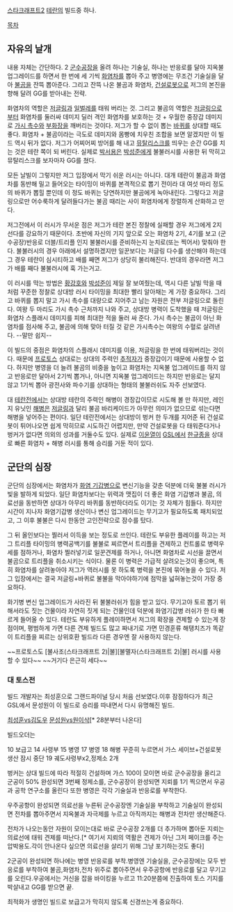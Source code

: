[[스타크래프트2]] [[테란]]의 빌드중 하나.

[[목차]]
== 자유의 날개 ==

내용 자체는 간단하다. 2 [[군수공장]]을 올려 하나는 기술실, 하나는 반응로를 달아 지옥불 업그레이드를 하면서 한 번에 세 기씩 [[화염차]]를 뽑아 주고 병영에는 무조건 기술실을 달아 [[불곰]]을 잔뜩 뽑아준다. 그리고 잔뜩 나온 불곰과 화염차, [[건설로봇]]으로 저그의 본진을 향해 달려 GG를 받아내는 전략.

화염차의 역할은 [[저글링]]과 [[일벌레]]를 태워 버리는 것. 그리고 불곰의 역할은 [[저글링]]으로부터 화염차를 둘러싸 데미지 딜러 격인 화염차를 보호하는 것 + 우월한 중장갑 데미지로 [[가시 촉수]]와 [[부화장]]을 깨버리는 것이다. 저그가 할 수 없이 뽑는 [[바퀴]]를 상대할 때도 좋다. 화염차 + 불곰이라는 극도로 데미지와 몸빵에 치우친 조합을 보면 알겠지만 이 빌드 역시 뒤가 없다. 저그가 어찌어찌 방어를 해 내고 [[뮤탈리스크]]를 띄우는 순간 GG를 치는 것은 테란 쪽이 되 버린다. 실제로 [[박서용]]은 [[박성준]]에게 불불러시를 사용한 뒤 막히고 뮤탈리스크를 보자마자 GG를 쳤다.

모든 날빌이 그렇지만 저그 입장에서 막기 쉬운 러시는 아니다. 대개 테란이 불곰과 화염차를 동반해 밀고 들어오는 타이밍이 바퀴를 본격적으로 뽑기 전이라 대 여섯 마리 정도의 바퀴가 뽑힐 뿐인데 이 정도 바퀴는 당연하지만 불곰에게 녹아내린다. 그렇다고 저글링으로만 어수룩하게 달려들다가는 불곰 때리는 사이 화염차에게 장렬하게 산화하고 만다.

저그전에서 이 러시가 무서운 점은 저그가 테란 본진 정찰에 실패할 경우 저그에게 2지선다를 강요하기 때문이다. 초반에 자신의 기지 앞으로 오는 화염차 2기, 4기를 보고 (군수공장)반응로 더블/트리플 인지 불불러시를 준비하는지 눈치로(또는 찍어서) 맞춰야 한다. 불불러시의 경우 아래에서 설명하겠지만 일꾼보다는 저글링 다수를 생산해야 하는데 그 경우 테란이 심시티하고 배를 째면 저그가 상당히 불리해진다. 반대의 경우라면 저그가 배를 째다 불불러시에 훅 가는거고.

이 러시를 막는 방법은 [[황강호]]와 [[박성준]]이 제일 잘 보여줬는데, 역시 다른 날빌 막을 때 처럼 꾸준한 정찰로 상대방 러시 타이밍을 최대한 빨리 알아채는 게 가장 중요하다. 그리고 바퀴를 뽑지 말고 가시 촉수를 대량으로 지어주고 남는 자원은 전부 저글링으로 돌린다. 여왕 두 마리도 가시 촉수 근처까지 나와 주고, 상대방 병력이 도착했을 때 저글링은 화염차 스플래시 데미지를 피해 최대한 적을 둘러 싸 준다. 가시 촉수는 불곰이 아닌 화염차를 점사해 주고, 불곰에 의해 맞아 터질 것 같은 가시촉수는 여왕의 수혈로 살려낸다. --말만 쉽지--

이 빌드의 중점은 화염차의 스플래시 데미지를 이용, 저글링을 한 번에 태워버리는 것이다. 때문에 [[프로토스]] 상대로는 상대의 주력인 [[추적자]]가 중장갑이기 때문에 사용할 수 없다. 하지만 병영을 더 늘려 불곰의 비중을 높이고 화염차는 지옥불 업그레이드를 하지 않고 반응로만 달아서 2기씩 뽑거나, 아니면 지옥불 업그레이드는 하지만 반응로는 달지 않고 1기씩 뽑아 광전사와 파수기를 상대하는 형태의 불불러쉬도 자주 선보였다.

대 [[테란]]전에서는 상대방 테란의 주력인 해병이 경장갑이므로 시도해 볼 만 하지만, 레인지 유닛인 [[해병]]은 [[저글링]]과 달리 불곰 바리케이드가 아무런 의미가 없으므로 섞는다면 해병을 넣어주는 편이다. 일단 테란전에서는 상대방이 벙커 한 두개를 지어준 뒤 건설로봇이 튀어나오면 쉽게 막히므로 시도하긴 어렵지만, 만약 건설로봇을 다 태워준다거나 벙커가 없다면 의외의 성과를 거둘수도 있다. 실제로 [[이윤열]]이 [[GSL]]에서 [[한규종]]을 상대로 빠른 화염차 + 해병 러시를 통해 승리를 거둔 적이 있다.

== 군단의 심장 ==
군단의 심장에서는 화염차가 [[화염 기갑병]]으로 변신기능을 갖춘 덕분에 더욱 불불 러시가 빛을 발하게 되었다. 일단 화염차보다는 위력과 맷집이 더 좋은 화염 기갑병과 불곰, 의료선을 동반하면 상대가 아무리 바퀴를 동반하더라도 이기는 것 자체가 힘들다. 하지만 시간이 지나자 화염기갑병 생산이나 변신 업그레이드는 무기고가 필요하도록 패치되었고, 그 이후 불불은 다시 한동안 고인전략으로 잠수를 탔다.

그 뒤 올인보다는 찔러서 이득을 보는 정도로 쓰인다. 테란도 부유한 플레이를 하고는 저그 트리플 타이밍의 병력공백기를 불불로 찌르면서 트리플을 견제하고 컨트롤로 병력우세를 점하거나, 화염차 찔러넣기로 일꾼견제를 하거나, 아니면 화염차로 시선을 끌면서 불곰으로 트리플을 취소시키는 식이다. 물론 이 병력은 가급적 살려오는것이 좋으며, 특히 화염차를 살려놓아야 저그가 역러시를 못 하도록 병력을 본진에 묶어놓을 수 있다. 저그 입장에서는 결국 저글링+바퀴로 불불을 막아야하기에 점막을 넓혀놓는것이 가장 중요하다.

화기병 변신 업그레이드가 사라진 뒤 불불러쉬가 힘을 받고 있다. 무기고야 토르 뽑기 위해서라도 짓는 건물이라 자연히 짓게 되는 건물인데 덕분에 화염기갑병 러쉬가 한 타 빠르게 들어올 수 있다. 테란도 부유하게 플레이하면서 저그의 확장을 견제할 수 있는게 장점이며, 평범하게 가면 다른 견제 빌드도 많고 짜내기로 가면 민경훈류 해탱치즈가 똑같이 트리플을 찌르는 상위호환 빌드라 다른 경우엔 잘 사용하지 않는다.

~~프로토스도 [불사조(스타크래프트 2)|불][불멸자(스타크래프트 2)|불] 러시를 사용할 수 있다~~ ~~거기다 은근히 세다~~

=== 대 토스전 ===

빌드 개발자는 최성훈으로 그랜드파이널 당시 처음 선보였다.이후 잠잠하다가 최근 GSL에서 문성원이 이 빌드로 승리를 따내면서 다시 유명해진 빌드.

[https://youtu.be/dOJA8STkbd0 최성훈vs김도우]
[https://www.youtube.com/watch?v=E-OsFN75IHw 문성원vs원이삭][* 28분부터 나온다]

빌드오더는
 
10 보급고
14 사령부
15 병영
17 병영
18 해병 꾸준히 누르면서 가스 세이브+건설로봇 생산 잠시 중단
19 궤도사령부x2,정제소 2개

벙커는 상대 빌드에 따라 적절히 건설하며 가스 100이 모이면 바로 군수공장을 올리고 군공이 50% 완성되면 3번째 정제소를, 군수공장이 완성되면 지뢰를 1기 찍으면서 우공과 공학 연구소를 올린다
또한 병영은 각각 기술실과 반응로를 부착한다.

우주공항이 완성되면 의료선을 누른뒤 군수공장엔 기술실을 부착하고 기술실이 완성되면 전차를 뽑아주면서 지옥불과 자극제를 누르고 아직까지는 해병과 전차만 생산해준다.

전차가 나오는동안 자원이 모이는대로 바로 군수공장 2개를 더 추가하며 뽑아둔 지뢰는 의료선에 태워 견제를 떠난다.[* 여기서 지뢰의 역활은 견제가 아닌 그저 페이크를 주는 압박용도.각이 안나온다 싶으면 의료선을 살리기 위해 그냥 포기하는것도 좋다]

2군공이 완성되면 하나에는 병영 반응로를 부착.병영엔 기술실을, 군수공장에는 모두 반응로를 부착하여 불곰,화염차,전차 위주로 뽑아주면서 우주공항에 반응로를 달고 무기고를 오린다.우공에서는 거신을 잡을 바이킹을 누르고 11:20분쯤에 진출하여 토스 기지를 박살내고 GG를 받으면 끝.

최적화가 생명인 빌드로 보급고가 막히지 않도록 신경쓰는게 중요하다.
